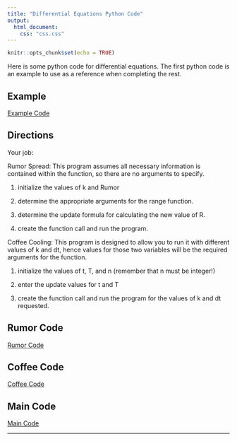 ```yaml
---
title: "Differential Equations Python Code"
output:
  html_document:
    css: "css.css"
---
```


```r
knitr::opts_chunk$set(echo = TRUE)
```

Here is some python code for differential equations. The first python code is an example to use as a reference when completing the rest. 

## Example

[Example Code](A6/Example.py)

## Directions

Your job:  

Rumor Spread: This program assumes all necessary information is contained within the function, so there are no arguments to specify.

1) initialize the values of k and Rumor

2) determine the appropriate arguments for the range function.

3) determine the update formula for calculating the new value of R.

4) create the function call and run the program.


Coffee Cooling: This program is designed to allow you to run it with different values of k and dt, hence values for those two variables will be the required arguments for the function.

1) initialize the values of t, T, and n (remember that n must be integer!)

2) enter the update values for t and T

3) create the function call and run the program for the values of k and dt requested.

## Rumor Code

[Rumor Code](A6/rumor.py)

## Coffee Code

[Coffee Code](A6/coffee.py)

## Main Code

[Main Code](A6/main.py)

__________
